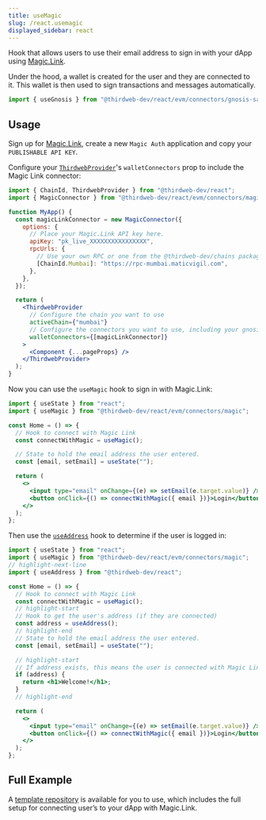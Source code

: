 ```yaml
---
title: useMagic
slug: /react.usemagic
displayed_sidebar: react
---
```



Hook that allows users to use their email address to sign in with your dApp using [Magic.Link](https://magic.link/).

Under the hood, a wallet is created for the user and they are connected to it. This wallet is then used to sign transactions and messages automatically.

```jsx
import { useGnosis } from "@thirdweb-dev/react/evm/connectors/gnosis-safe";
```

## Usage

Sign up for [Magic.Link](https://magic.link/), create a new `Magic Auth` application and copy your
`PUBLISHABLE API KEY`.

Configure your [`ThirdwebProvider`](/react/react.thirdwebprovider#walletconnectors)'s
`walletConnectors` prop to include the Magic Link connector:

```jsx
import { ChainId, ThirdwebProvider } from "@thirdweb-dev/react";
import { MagicConnector } from "@thirdweb-dev/react/evm/connectors/magic";

function MyApp() {
  const magicLinkConnector = new MagicConnector({
    options: {
      // Place your Magic.Link API key here.
      apiKey: "pk_live_XXXXXXXXXXXXXXXX",
      rpcUrls: {
        // Use your own RPC or one from the @thirdweb-dev/chains package.
        [ChainId.Mumbai]: "https://rpc-mumbai.maticvigil.com",
      },
    },
  });

  return (
    <ThirdwebProvider
      // Configure the chain you want to use
      activeChain={"mumbai"}
      // Configure the connectors you want to use, including your gnosisSafeConnector
      walletConnectors={[magicLinkConnector]}
    >
      <Component {...pageProps} />
    </ThirdwebProvider>
  );
}
```

Now you can use the `useMagic` hook to sign in with Magic.Link:

```jsx
import { useState } from "react";
import { useMagic } from "@thirdweb-dev/react/evm/connectors/magic";

const Home = () => {
  // Hook to connect with Magic Link
  const connectWithMagic = useMagic();

  // State to hold the email address the user entered.
  const [email, setEmail] = useState("");

  return (
    <>
      <input type="email" onChange={(e) => setEmail(e.target.value)} />
      <button onClick={() => connectWithMagic({ email })}>Login</button>
    </>
  );
};
```

Then use the [`useAddress`](/react/react.useaddress) hook to determine if the user is logged in:

```jsx
import { useState } from "react";
import { useMagic } from "@thirdweb-dev/react/evm/connectors/magic";
// highlight-next-line
import { useAddress } from "@thirdweb-dev/react";

const Home = () => {
  // Hook to connect with Magic Link
  const connectWithMagic = useMagic();
  // highlight-start
  // Hook to get the user's address (if they are connected)
  const address = useAddress();
  // highlight-end
  // State to hold the email address the user entered.
  const [email, setEmail] = useState("");

  // highlight-start
  // If address exists, this means the user is connected with Magic Link.
  if (address) {
    return <h1>Welcome!</h1>;
  }
  // highlight-end

  return (
    <>
      <input type="email" onChange={(e) => setEmail(e.target.value)} />
      <button onClick={() => connectWithMagic({ email })}>Login</button>
    </>
  );
};
```

## Full Example

A [template repository](https://github.com/thirdweb-example/magic-link)
is available for you to use, which includes the full setup for connecting user&rsquo;s
to your dApp with Magic.Link.

<div className="row" style={{ marginBottom: 24, padding: 8, flexWrap: "wrap" }}>
  <div className="col col--12" style={{ padding: 8 }}>
    <QuickstartCard
      name="Template: Magic Link Wallet Connection"
      link="https://github.com/thirdweb-example/magic-link"
      image="/assets/icons/education.png"
    />
  </div>
</div>
